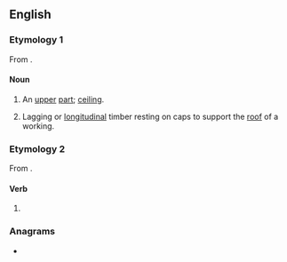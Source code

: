 ==English==

===Etymology 1===
From {{suffix|loft|ing|lang=en}}.

====Noun====
{{en-noun}}

# {{lb|en|obsolete}} An [[upper]] [[part]]; [[ceiling]].
# {{lb|en|mining}} Lagging or [[longitudinal]] timber resting on caps to support the [[roof]] of a working.

===Etymology 2===
From {{m|en|loft}}.

====Verb====
{{head|en|present participle}}

# {{present participle of|loft|lang=en|nocat=1}}

===Anagrams===
* {{anagrams|en|a=fgilnot|floting}}
